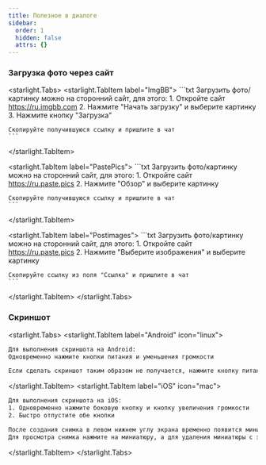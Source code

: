 ```yaml
---
title: Полезное в диалоге
sidebar:
  order: 1
  hidden: false
  attrs: {}
---
```


### Загрузка фото через сайт

<starlight.Tabs>
  <starlight.TabItem label="ImgBB">
    ```txt
    Загрузить фото/картинку можно на сторонний сайт, для этого:
    1. Откройте сайт https://ru.imgbb.com
    2. Нажмите "Начать загрузку" и выберите картинку
    3. Нажмите кнопку "Загрузка"

    Скопируйте получившуюся ссылку и пришлите в чат
    ```
  </starlight.TabItem>

  <starlight.TabItem label="PastePics">
    ```txt
    Загрузить фото/картинку можно на сторонний сайт, для этого:
    1. Откройте сайт https://ru.paste.pics
    2. Нажмите "Обзор" и выберите картинку
    
    Скопируйте получившуюся ссылку и пришлите в чат
    ```
  </starlight.TabItem>

  <starlight.TabItem label="Postimages">
    ```txt
    Загрузить фото/картинку можно на сторонний сайт, для этого:
    1. Откройте сайт https://ru.paste.pics
    2. Нажмите "Выберите изображения" и выберите картинку

    Скопируйте ссылку из поля "Ссылка" и пришлите в чат
    ```
  </starlight.TabItem>
</starlight.Tabs>

### Скриншот
<starlight.Tabs>
  <starlight.TabItem label="Android" icon="linux">
  ```txt
  Для выполнения скриншота на Android:
  Одновременно нажмите кнопки питания и уменьшения громкости
  
  Если сделать скриншот таким образом не получается, нажмите кнопку питания и удерживайте в течение нескольких секунд, а затем выберите "Скриншот"
  ```
  </starlight.TabItem>
  <starlight.TabItem label="iOS" icon="mac">
  ```txt
  Для выполнения скриншота на iOS:
  1. Одновременно нажмите боковую кнопку и кнопку увеличения громкости
  2. Быстро отпустите обе кнопки
  
  После создания снимка в левом нижнем углу экрана временно появится миниатюра
  Для просмотра снимка нажмите на миниатюру, а для удаления миниатюры с экрана смахните влево
  ```
  </starlight.TabItem>
</starlight.Tabs>